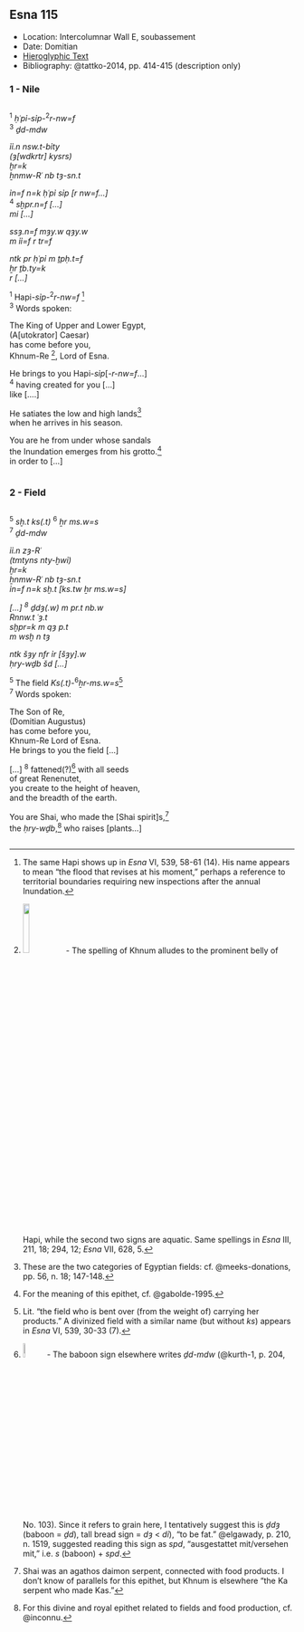 ## Esna 115 {-}  
  
<style>  
  
  .col2 {  
    columns: 2 320px;         /* number of columns and width in pixels*/  
    -webkit-columns: 2 320px; /* chrome, safari */  
    -moz-columns: 2 320px;    /* firefox */  
    -webkit-column-break-inside: avoid;  
    -page-break-inside: avoid;  
    -break-inside: avoid;  
  }  
  
</style>  
  
- Location: Intercolumnar Wall E, soubassement  
- Date: Domitian  
- [Hieroglyphic Text](https://www.ifao.egnet.net/uploads/publications/enligne/Temples-Esna002.pdf#page=291){target="_blank"}  
- Bibliography: @tattko-2014, pp. 414-415 (description only)  
  
### 1 - Nile {-}  
  
<div class="col2">  
  
  
^1^ *ḥʿpỉ-sỉp-*^2^*r-nw=f  *  
^3^ *ḏd-mdw  *  
  
*ỉỉ.n nsw.t-bỉty  *  
*(ȝ[wdkrtr] kysrs)*  
  *ḫr=k  *  
  *ẖnmw-Rʿ nb tȝ-sn.t  *  
  
*ỉn=f n=k ḥʿpỉ sỉp [r nw=f...]  *  
^4^ *sḫpr.n=f [...]    *  
*mi [...]   *  
  
*ssȝ.n=f mȝy.w qȝy.w  *  
  *m ỉỉ=f r tr=f  *  
  
*ntk pr ḥʿpỉ m ṯpḥ.t=f  *  
  *ẖr ṯb.ty=k  *  
*r [...]  *  
  
^1^ Hapi-*sỉp-*^2^*r-nw=f* [^fn-115-1]  
^3^ Words spoken:  
  
The King of Upper and Lower Egypt,  
(A[utokrator] Caesar)  
has come before you,  
   Khnum-Re [^fn-115-2], Lord of Esna.  
  
He brings to you Hapi-*sỉp*[*-r-nw=f*...]  
^4^ having created for you [...]  
 like [....]  
  
He satiates the low and high lands[^fn-115-3]  
   when he arrives in his season.  
  
You are he from under whose sandals  
  the Inundation emerges from his grotto.[^fn-115-4]  
  in order to [...]  
  
</div>  
  
[^fn-115-1]: The same Hapi shows up in *Esna* VI, 539, 58-61 (14). His name appears to mean "the flood that revises at his moment," perhaps a reference to territorial boundaries requiring new inspections after the annual Inundation.  
[^fn-115-2]: ![](images/115_2.png){width=15%} - The spelling of Khnum alludes to the prominent belly of Hapi, while the second two signs are aquatic.  Same spellings in *Esna* III, 211, 18; 294, 12; *Esna* VII, 628, 5.  
[^fn-115-3]: These are the two categories of Egyptian fields: cf. @meeks-donations, pp. 56, n. 18; 147-148.  
[^fn-115-4]: For the meaning of this epithet, cf. @gabolde-1995.  
  
### 2 - Field {-}  
  
<div class="col2">  
  
^5^ *sḫ.t ks(.t)* ^6^ *ẖr ms.w=s  *  
^7^ *ḏd-mdw  *  
  
*ỉỉ.n zȝ-Rʿ  *  
*(tmtyns nty-ḫwỉ)*  
  *ḫr=k  *  
  *ẖnmw-Rʿ nb tȝ-sn.t  *  
*ỉn=f n=k sḫ.t [ks.tw ẖr ms.w=s]  *  
    
*[...] ^8^ ḏdȝ(.w) m pr.t nb.w  *  
  *Rnnw.t ʿȝ.t  *  
*sḫpr=k m qȝ p.t  *  
  *m wsḫ n tȝ  *  
    
*ntk šȝy nfr ỉr [šȝy].w  *  
*ḥry-wḏb šd [...]  *  
  
^5^ The field *Ks(.t)-*^6^*ẖr-ms.w=s*[^fn-115-5]  
^7^ Words spoken:  
  
The Son of Re,  
(Domitian Augustus)  
has come before you,  
  Khnum-Re Lord of Esna.  
He brings to you the field [...]  
  
[...] ^8^ fattened(?)[^fn-115-6] with all seeds  
  of great Renenutet,  
you create to the height of heaven,  
    and the breadth of the earth.  
      
You are Shai, who made the [Shai spirit]s,[^fn-115-7]  
the *ḥry-wḏb*,[^fn-115-8] who raises [plants...]  
  
</div>  
  
[^fn-115-5]: Lit. "the field who is bent over (from the weight of) carrying her products." A divinized field with a similar name (but without *ks*) appears in *Esna* VI, 539, 30-33 (7).  
[^fn-115-6]: ![](images/115_1.png){width=8%}  - The baboon sign elsewhere writes *ḏd-mdw* (@kurth-1, p. 204, No. 103). Since it refers to grain here, I tentatively suggest this is *ḏdȝ* (baboon = *ḏd*), tall bread sign = *dȝ* < *dỉ*), "to be fat." @elgawady, p. 210, n. 1519, suggested reading this sign as *spd*, "ausgestattet mit/versehen mit," i.e. *s* (baboon) + *spd*. 
[^fn-115-7]: Shai was an agathos daimon serpent, connected with food products. I don't know of parallels for this epithet, but Khnum is elsewhere "the Ka serpent who made Kas."  
[^fn-115-8]: For this divine and royal epithet related to fields and food production, cf. @inconnu.   
